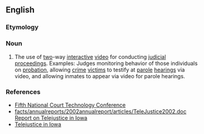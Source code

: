 ==English==

===Etymology===
{{prefix|tele|justice}}

===Noun===
{{en-noun|-}}

# The use of [[two]]-way [[interactive]] [[video]] for conducting [[judicial]] [[proceedings]]. Examples: Judges monitoring behavior of those individuals on [[probation]], allowing [[crime]] [[victims]] to testify at [[parole]] [[hearings]] via video, and allowing inmates to appear via video for parole hearings.

===References===
* [http://ctl.ncsc.dni.us/bbsfiles/ctc5_rom/208.HTM Fifth National Court Technology Conference]
* [http://www.icn.state.ia.us/news facts/annualreports/2002annualreport/articles/TeleJustice2002.doc Report on Telejustice in Iowa]
* [http://www.icn.state.ia.us/about_icn/users/telejustice.html Telejustice in Iowa]